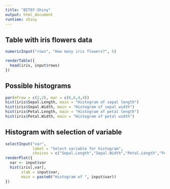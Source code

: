 ```yaml
---
title: "BIT07-Shiny"
output: html_document
runtime: shiny
---
```


## Table with iris flowers data

```r
numericInput("rows", "How many iris flowers?", 5)

renderTable({
  head(iris, input$rows)
})
```

## Possible histograms

```r
par(mfrow = c(2,2), mar = c(6,6,4,4))
hist(iris$Sepal.Length, main = "Histogram of sepal length")
hist(iris$Sepal.Width, main = "Histogram of sepal width")
hist(iris$Petal.Length, main = "Histogram of petal length")
hist(iris$Petal.Width, main = "Histogram of petal width")
```

## Histogram with selection of variable

```r
selectInput("var", 
            label = "Select variable for histogram", 
            choices = c("Sepal.Length","Sepal.Width","Petal.Length","Petal.Width"))
renderPlot({
  var <- input$var
  hist(iris[,var], 
       xlab = input$var, 
       main = paste0("Histogram of ", input$var))
})
```